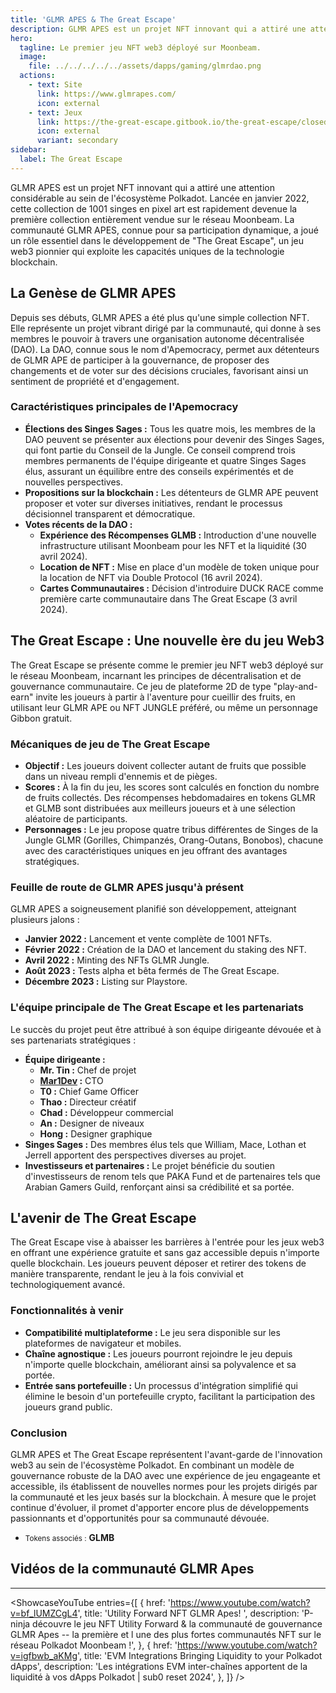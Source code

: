 ```yaml
---
title: 'GLMR APES & The Great Escape'
description: GLMR APES est un projet NFT innovant qui a attiré une attention considérable au sein de l'écosystème Polkadot.
hero:
  tagline: Le premier jeu NFT web3 déployé sur Moonbeam.
  image: 
    file: ../../../../../assets/dapps/gaming/glmrdao.png
  actions:
    - text: Site
      link: https://www.glmrapes.com/
      icon: external
    - text: Jeux
      link: https://the-great-escape.gitbook.io/the-great-escape/closed-beta/introduction
      icon: external
      variant: secondary
sidebar:
  label: The Great Escape
---
```



GLMR APES est un projet NFT innovant qui a attiré une attention considérable au sein de l'écosystème Polkadot. Lancée en janvier 2022, cette collection de 1001 singes en pixel art est rapidement devenue la première collection entièrement vendue sur le réseau Moonbeam. La communauté GLMR APES, connue pour sa participation dynamique, a joué un rôle essentiel dans le développement de "The Great Escape", un jeu web3 pionnier qui exploite les capacités uniques de la technologie blockchain.

## La Genèse de GLMR APES
Depuis ses débuts, GLMR APES a été plus qu'une simple collection NFT. Elle représente un projet vibrant dirigé par la communauté, qui donne à ses membres le pouvoir à travers une organisation autonome décentralisée (DAO). La DAO, connue sous le nom d'Apemocracy, permet aux détenteurs de GLMR APE de participer à la gouvernance, de proposer des changements et de voter sur des décisions cruciales, favorisant ainsi un sentiment de propriété et d'engagement.

### Caractéristiques principales de l'Apemocracy
- **Élections des Singes Sages :** Tous les quatre mois, les membres de la DAO peuvent se présenter aux élections pour devenir des Singes Sages, qui font partie du Conseil de la Jungle. Ce conseil comprend trois membres permanents de l'équipe dirigeante et quatre Singes Sages élus, assurant un équilibre entre des conseils expérimentés et de nouvelles perspectives.
- **Propositions sur la blockchain :** Les détenteurs de GLMR APE peuvent proposer et voter sur diverses initiatives, rendant le processus décisionnel transparent et démocratique.
- **Votes récents de la DAO :**
  - **Expérience des Récompenses GLMB :** Introduction d'une nouvelle infrastructure utilisant Moonbeam pour les NFT et la liquidité (30 avril 2024).
  - **Location de NFT :** Mise en place d'un modèle de token unique pour la location de NFT via Double Protocol (16 avril 2024).
  - **Cartes Communautaires :** Décision d'introduire DUCK RACE comme première carte communautaire dans The Great Escape (3 avril 2024).

## The Great Escape : Une nouvelle ère du jeu Web3
The Great Escape se présente comme le premier jeu NFT web3 déployé sur le réseau Moonbeam, incarnant les principes de décentralisation et de gouvernance communautaire. Ce jeu de plateforme 2D de type "play-and-earn" invite les joueurs à partir à l'aventure pour cueillir des fruits, en utilisant leur GLMR APE ou NFT JUNGLE préféré, ou même un personnage Gibbon gratuit.

### Mécaniques de jeu de The Great Escape
- **Objectif :** Les joueurs doivent collecter autant de fruits que possible dans un niveau rempli d'ennemis et de pièges.
- **Scores :** À la fin du jeu, les scores sont calculés en fonction du nombre de fruits collectés. Des récompenses hebdomadaires en tokens GLMR et GLMB sont distribuées aux meilleurs joueurs et à une sélection aléatoire de participants.
- **Personnages :** Le jeu propose quatre tribus différentes de Singes de la Jungle GLMR (Gorilles, Chimpanzés, Orang-Outans, Bonobos), chacune avec des caractéristiques uniques en jeu offrant des avantages stratégiques.

### Feuille de route de GLMR APES jusqu'à présent
GLMR APES a soigneusement planifié son développement, atteignant plusieurs jalons :
- **Janvier 2022 :** Lancement et vente complète de 1001 NFTs.
- **Février 2022 :** Création de la DAO et lancement du staking des NFT.
- **Avril 2022 :** Minting des NFTs GLMR Jungle.
- **Août 2023 :** Tests alpha et bêta fermés de The Great Escape.
- **Décembre 2023 :** Listing sur Playstore.

### L'équipe principale de The Great Escape et les partenariats
Le succès du projet peut être attribué à son équipe dirigeante dévouée et à ses partenariats stratégiques :
- **Équipe dirigeante :**
  - **Mr. Tin :** Chef de projet
  - **[Mar1Dev](https://twitter.com/mar1dev) :** CTO
  - **T0 :** Chief Game Officer
  - **Thao :** Directeur créatif
  - **Chad :** Développeur commercial
  - **An :** Designer de niveaux
  - **Hong :** Designer graphique
- **Singes Sages :** Des membres élus tels que William, Mace, Lothan et Jerrell apportent des perspectives diverses au projet.
- **Investisseurs et partenaires :** Le projet bénéficie du soutien d'investisseurs de renom tels que PAKA Fund et de partenaires tels que Arabian Gamers Guild, renforçant ainsi sa crédibilité et sa portée.

## L'avenir de The Great Escape
The Great Escape vise à abaisser les barrières à l'entrée pour les jeux web3 en offrant une expérience gratuite et sans gaz accessible depuis n'importe quelle blockchain. Les joueurs peuvent déposer et retirer des tokens de manière transparente, rendant le jeu à la fois convivial et technologiquement avancé.

### Fonctionnalités à venir
- **Compatibilité multiplateforme :** Le jeu sera disponible sur les plateformes de navigateur et mobiles.
- **Chaîne agnostique :** Les joueurs pourront rejoindre le jeu depuis n'importe quelle blockchain, améliorant ainsi sa polyvalence et sa portée.
- **Entrée sans portefeuille :** Un processus d'intégration simplifié qui élimine le besoin d'un portefeuille crypto, facilitant la participation des joueurs grand public.

### Conclusion
GLMR APES et The Great Escape représentent l'avant-garde de l'innovation web3 au sein de l'écosystème Polkadot. En combinant un modèle de gouvernance robuste de la DAO avec une expérience de jeu engageante et accessible, ils établissent de nouvelles normes pour les projets dirigés par la communauté et les jeux basés sur la blockchain. À mesure que le projet continue d'évoluer, il promet d'apporter encore plus de développements passionnants et d'opportunités pour sa communauté dévouée.
- <small>Tokens associés :</small> **GLMB**

## Vidéos de la communauté GLMR Apes
------------
<ShowcaseYouTube
  entries={[
    {
      href: 'https://www.youtube.com/watch?v=bf_lUMZCgL4',
      title: 'Utility Forward NFT GLMR Apes! ',
      description: 'P-ninja découvre le jeu NFT Utility Forward & la communauté de gouvernance GLMR Apes -- la première et l une des plus fortes communautés NFT sur le réseau Polkadot Moonbeam !',
    },
        {
      href: 'https://www.youtube.com/watch?v=igfbwb_aKMg',
      title: 'EVM Integrations Bringing Liquidity to your Polkadot dApps',
      description: 'Les intégrations EVM inter-chaînes apportent de la liquidité à vos dApps Polkadot | sub0 reset 2024',
    },
  ]} />